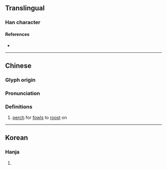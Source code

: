{{character info/new}}
==Translingual==

===Han character===
{{Han char|rn=75|rad=木|as=10|sn=14|four=45994|canj=DNQD|ids=⿰木桀}}

====References====
* {{Han ref|kx=0543.330|dkj=15254|dj=0931.180|hdz=21267.040|uh=69A4|ud=27044|bh=E251|bd=57937}}

----

==Chinese==
{{zh-forms}}

===Glyph origin===
{{Han etym}}

===Pronunciation===
{{zh-pron
|m=jié
|c=git6
|mc=y
|oc=y
|ma=
|cat=n
}}

===Definitions===
{{zh-hanzi}}

# [[perch]] for [[fowl]]s to [[roost]] on

----

==Korean==

===Hanja===
{{ko-hanja|hangeul=걸|eumhun=|rv=geol|mr=kŏl|y=kel}}

# {{rfdef|ko|sort=木10}}